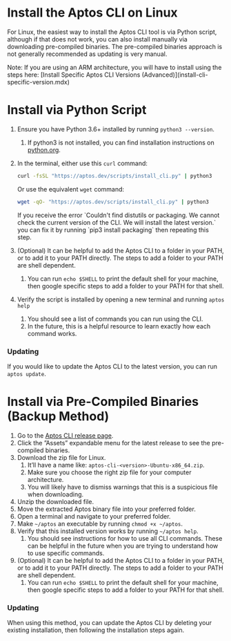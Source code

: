
# Install the Aptos CLI on Linux

For Linux, the easiest way to install the Aptos CLI tool is via Python script, although if that does not work, you can also install manually via downloading pre-compiled binaries. The pre-compiled binaries approach is not generally recommended as updating is very manual.

<Callout type="warning" emoji="⚠️">
Note: If you are using an ARM architecture, you will have to install using the steps here: [Install Specific Aptos CLI Versions (Advanced)](install-cli-specific-version.mdx)
</Callout>

# Install via Python Script

1. Ensure you have Python 3.6+ installed by running `python3 --version`.
   1. If python3 is not installed, you can find installation instructions on [python.org](http://python.org).
2. In the terminal, either use this `curl` command:

   ```bash
   curl -fsSL "https://aptos.dev/scripts/install_cli.py" | python3
   ```

   Or use the equivalent `wget` command:

   ```bash
   wget -qO- "https://aptos.dev/scripts/install_cli.py" | python3
   ```

   <Callout type="warning" emoji="⚠️">
   If you receive the error `Couldn't find distutils or packaging. We cannot check the current version of the CLI. We will install the latest version.` you can fix it by running `pip3 install packaging` then repeating this step.
   </Callout>

3. (Optional) It can be helpful to add the Aptos CLI to a folder in your PATH, or to add it to your PATH directly. The steps to add a folder to your PATH are shell dependent.
   1. You can run `echo $SHELL` to print the default shell for your machine, then google specific steps to add a folder to your PATH for that shell.
4. Verify the script is installed by opening a new terminal and running `aptos help`
   1. You should see a list of commands you can run using the CLI.
   2. In the future, this is a helpful resource to learn exactly how each command works.

### Updating

If you would like to update the Aptos CLI to the latest version, you can run `aptos update`.

# Install via Pre-Compiled Binaries (Backup Method)

1. Go to the [Aptos CLI release page](https://github.com/aptos-labs/aptos-core/releases?q=cli&expanded=true).
2. Click the ”Assets” expandable menu for the latest release to see the pre-compiled binaries.
3. Download the zip file for Linux.
   1. It’ll have a name like: `aptos-cli-<version>-Ubuntu-x86_64.zip`.
   2. Make sure you choose the right zip file for your computer architecture.
   3. You will likely have to dismiss warnings that this is a suspicious file when downloading.
4. Unzip the downloaded file.
5. Move the extracted Aptos binary file into your preferred folder.
6. Open a terminal and navigate to your preferred folder.
7. Make `~/aptos` an executable by running `chmod +x ~/aptos`.
8. Verify that this installed version works by running `~/aptos help`.
   1. You should see instructions for how to use all CLI commands. These can be helpful in the future when you are trying to understand how to use specific commands.
9. (Optional) It can be helpful to add the Aptos CLI to a folder in your PATH, or to add it to your PATH directly. The steps to add a folder to your PATH are shell dependent.
   1. You can run `echo $SHELL` to print the default shell for your machine, then google specific steps to add a folder to your PATH for that shell.

### Updating

When using this method, you can update the Aptos CLI by deleting your existing installation, then following the installation steps again.
